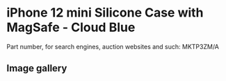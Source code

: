 
# iPhone 12 mini Silicone Case with MagSafe - Cloud Blue

Part number, for search engines, auction websites and such: MKTP3ZM/A

## Image gallery

<div style={{ width: "768px" }}>
  <GalleryComponent
    images={[
      {
        original: "/everysource/MKTP3.webp",
        thumbnail: "/everypreview/MKTP3.webp",
      },
      {
        original: "/everysource/MKTP3_AV01.webp",
        thumbnail: "/everypreview/MKTP3_AV01.webp",
      },
      {
        original: "/everysource/MKTP3_AV02.webp",
        thumbnail: "/everypreview/MKTP3_AV02.webp",
      },
      {
        original: "/everysource/MKTP3_AV03.webp",
        thumbnail: "/everypreview/MKTP3_AV03.webp",
      },
      {
        original: "/everysource/MKTP3_AV04.webp",
        thumbnail: "/everypreview/MKTP3_AV04.webp",
      },
      {
        original: "/everysource/MKTP3_AV05.webp",
        thumbnail: "/everypreview/MKTP3_AV05.webp",
      }
    ]}
  />
</div>